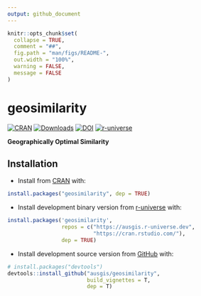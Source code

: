 ```yaml
---
output: github_document
---
```


<!-- README.md is generated from README.Rmd. Please edit that file -->

```r
knitr::opts_chunk$set(
  collapse = TRUE,
  comment = "##",
  fig.path = "man/figs/README-",
  out.width = "100%",
  warning = FALSE,
  message = FALSE
)
```

# geosimilarity

<!-- badges: start -->

[![CRAN](https://www.r-pkg.org/badges/version/geosimilarity)](https://CRAN.R-project.org/package=geosimilarity)
[![Downloads](https://cranlogs.r-pkg.org/badges/geosimilarity)](https://CRAN.R-project.org/package=geosimilarity)
[![DOI](https://ausgis.github.io/badges/gos_paper.svg)](https://doi.org/10.1007/s11004-022-10036-8)
[![r-universe](https://ausgis.r-universe.dev/badges/geosimilarity)](https://ausgis.r-universe.dev/geosimilarity)

<!-- badges: end -->

**Geographically Optimal Similarity**

## Installation

- Install from [CRAN](https://CRAN.R-project.org/package=geosimilarity) with:

``` r
install.packages("geosimilarity", dep = TRUE)
```

- Install development binary version from [r-universe](https://ausgis.r-universe.dev/geosimilarity) with:

``` r
install.packages('geosimilarity',
                 repos = c("https://ausgis.r-universe.dev",
                           "https://cran.rstudio.com/"),
                 dep = TRUE)
```

- Install development source version from [GitHub](https://github.com/ausgis/geosimilarity) with:

``` r
# install.packages("devtools")
devtools::install_github("ausgis/geosimilarity",
                         build_vignettes = T,
                         dep = T)
```
